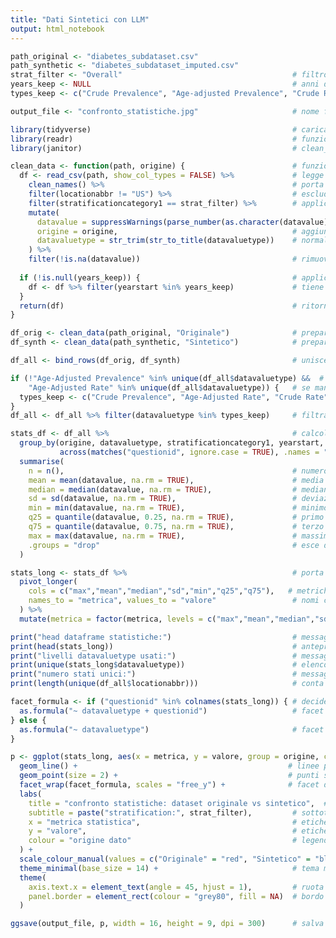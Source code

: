 ```yaml
---
title: "Dati Sintetici con LLM"
output: html_notebook
---
```


```r
path_original <- "diabetes_subdataset.csv"                  
path_synthetic <- "diabetes_subdataset_imputed.csv"       
strat_filter <- "Overall"                                      # filtro per stratificationcategory1
years_keep <- NULL                                             # anni da mantenere o NULL per tutti
types_keep <- c("Crude Prevalence", "Age-adjusted Prevalence", "Crude Rate")  # tipi di metrica da usare

output_file <- "confronto_statistiche.jpg"                     # nome file di output del grafico

library(tidyverse)                                             # carica dplyr, ggplot2, readr, tidyr, ecc.
library(readr)                                                 # funzioni di lettura csv
library(janitor)                                               # clean_names per normalizzare i nomi

clean_data <- function(path, origine) {                        # funzione di pulizia e standardizzazione
  df <- read_csv(path, show_col_types = FALSE) %>%             # legge il csv senza stampare i tipi
    clean_names() %>%                                          # porta i nomi colonna in snake_case
    filter(locationabbr != "US") %>%                           # esclude il totale usa
    filter(stratificationcategory1 == strat_filter) %>%        # applica filtro sulla stratificazione
    mutate(
      datavalue = suppressWarnings(parse_number(as.character(datavalue))),  # rende datavalue numerico
      origine = origine,                                       # aggiunge etichetta origine (originale/sintetico)
      datavaluetype = str_trim(str_to_title(datavaluetype))    # normalizza datavaluetype con maiuscole
    ) %>%
    filter(!is.na(datavalue))                                  # rimuove righe senza valore numerico
  
  if (!is.null(years_keep)) {                                  # applica filtro sugli anni se definito
    df <- df %>% filter(yearstart %in% years_keep)             # tiene solo gli anni richiesti
  }
  return(df)                                                   # ritorna il dataframe pulito
}

df_orig <- clean_data(path_original, "Originale")              # prepara dataset originale
df_synth <- clean_data(path_synthetic, "Sintetico")            # prepara dataset sintetico

df_all <- bind_rows(df_orig, df_synth)                         # unisce i due dataset

if (!"Age-Adjusted Prevalence" %in% unique(df_all$datavaluetype) &&  # gestisce naming alternativo
    "Age-Adjusted Rate" %in% unique(df_all$datavaluetype)) {   # se manca prevalence ma c'è rate
  types_keep <- c("Crude Prevalence", "Age-Adjusted Rate", "Crude Rate")  # aggiorna elenco tipi
}
df_all <- df_all %>% filter(datavaluetype %in% types_keep)     # filtra sui tipi selezionati

stats_df <- df_all %>%                                         # calcola statistiche descrittive
  group_by(origine, datavaluetype, stratificationcategory1, yearstart,  # raggruppa per chiavi principali
           across(matches("questionid", ignore.case = TRUE), .names = "questionid")) %>%  # include questionid se presente
  summarise(
    n = n(),                                                   # numerosità
    mean = mean(datavalue, na.rm = TRUE),                      # media
    median = median(datavalue, na.rm = TRUE),                  # mediana
    sd = sd(datavalue, na.rm = TRUE),                          # deviazione standard
    min = min(datavalue, na.rm = TRUE),                        # minimo
    q25 = quantile(datavalue, 0.25, na.rm = TRUE),             # primo quartile
    q75 = quantile(datavalue, 0.75, na.rm = TRUE),             # terzo quartile
    max = max(datavalue, na.rm = TRUE),                        # massimo
    .groups = "drop"                                           # esce dal raggruppamento
  )

stats_long <- stats_df %>%                                     # porta in formato long per il plot
  pivot_longer(
    cols = c("max","mean","median","sd","min","q25","q75"),   # metriche da fondere
    names_to = "metrica", values_to = "valore"                 # nomi colonne output
  ) %>%
  mutate(metrica = factor(metrica, levels = c("max","mean","median","sd","min","q25","q75")))  # ordina metriche

print("head dataframe statistiche:")                           # messaggio diagnostico
print(head(stats_long))                                        # anteprima delle statistiche
print("livelli datavaluetype usati:")                          # messaggio diagnostico
print(unique(stats_long$datavaluetype))                        # elenco tipi usati
print("numero stati unici:")                                   # messaggio diagnostico
print(length(unique(df_all$locationabbr)))                     # conta stati unici

facet_formula <- if ("questionid" %in% colnames(stats_long)) { # decide faceting in base a questionid
  as.formula("~ datavaluetype + questionid")                   # facet per tipo e domanda
} else {
  as.formula("~ datavaluetype")                                # facet solo per tipo
}

p <- ggplot(stats_long, aes(x = metrica, y = valore, group = origine, colour = origine)) +  # setup ggplot
  geom_line() +                                               # linee per collegare le metriche
  geom_point(size = 2) +                                      # punti su ogni metrica
  facet_wrap(facet_formula, scales = "free_y") +              # facet dinamico con scala y libera
  labs(
    title = "confronto statistiche: dataset originale vs sintetico",  # titolo grafico
    subtitle = paste("stratification:", strat_filter),         # sottotitolo con filtro usato
    x = "metrica statistica",                                  # etichetta asse x
    y = "valore",                                              # etichetta asse y
    colour = "origine dato"                                    # legenda colori
  ) +
  scale_colour_manual(values = c("Originale" = "red", "Sintetico" = "blue")) +  # colori fissi
  theme_minimal(base_size = 14) +                              # tema minimale
  theme(
    axis.text.x = element_text(angle = 45, hjust = 1),         # ruota etichette x
    panel.border = element_rect(colour = "grey80", fill = NA)  # bordo pannelli leggero
  )

ggsave(output_file, p, width = 16, height = 9, dpi = 300)      # salva il grafico su file

```
